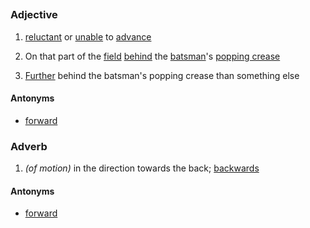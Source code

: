 =={{en}}==
===Adjective===
# [[reluctant]] or [[unable]] to [[advance]]
# {{Cricket}} On that part of the [[field]] [[behind]] the [[batsman]]'s [[popping crease]]
# {{Cricket}} [[Further]] behind the batsman's popping crease than something else
====Antonyms====
*[[forward]]

===Adverb===
# ''(of motion)'' in the direction towards the back; [[backwards]]
====Antonyms====
*[[forward]]